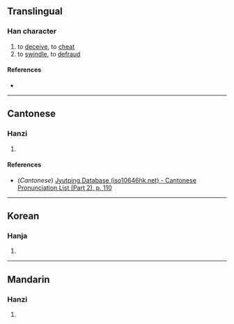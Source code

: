 {{character info/new}}
==Translingual==

===Han character===
{{Han char|rn=61|rad=心|as=14|sn=17|four=|canj=PGCC|ids=⿰忄赫}}

# to [[deceive]], to [[cheat]]
# to [[swindle]], to [[defraud]]

====References====
* {{Han ref|kx=0406.230|dkj=11362|dj=0747.200|hdz=42364.070|uh=61D7|ud=25047}}

----

==Cantonese==

===Hanzi===
{{yue-hanzi|jyut=[[haa3]]|y=ha3}}

# {{defn|lang=yue|sort=心14}}

====References====
* (''Cantonese'') [http://www.iso10646hk.net/jp/document/download.jsp Jyutping Database (iso10646hk.net) - Cantonese Pronunciation List (Part 2), p. 110]

----

==Korean==

===Hanja===
{{ko-hanja|hangeul=하|eumhun=|rv=ha|mr=ha|y=ha}}

# {{defn|lang=ko|sort=心14}}

----

==Mandarin==

===Hanzi===
{{cmn-hanzi|pin=[[xià]] ([[xia4]])|wg=hsia<sup>4</sup>}}

# {{defn|lang=cmn|sort=心14}}